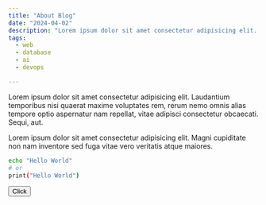 ```yaml
---
title: "About Blog"
date: "2024-04-02"
description: "Lorem ipsum dolor sit amet consectetur adipisicing elit. Magni cupiditate non nam inventore sed fuga vitae vero veritatis atque maiores."
tags:
  - web
  - database
  - ai
  - devops

---
```



Lorem ipsum dolor sit amet consectetur adipisicing elit. Laudantium temporibus nisi quaerat maxime voluptates rem, rerum nemo omnis alias tempore optio aspernatur nam repellat, vitae adipisci consectetur obcaecati. Sequi, aut.

Lorem ipsum dolor sit amet consectetur adipisicing elit. Magni cupiditate non nam inventore sed fuga vitae vero veritatis atque maiores.

```bash
echo "Hello World"
# or
print("Hello World")
```


<Button>Click</Button>


